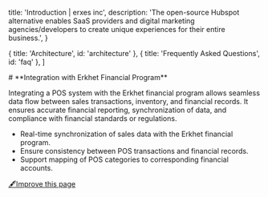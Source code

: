 
  title: 'Introduction | erxes inc',
  description:
    'The open-source Hubspot alternative enables SaaS providers and digital marketing agencies/developers to create unique experiences for their entire business.',
}

  { title: 'Architecture', id: 'architecture' },
  { title: 'Frequently Asked Questions', id: 'faq' },
]

<HeroPattern />
# **Integration with Erkhet Financial Program**

Integrating a POS system with the Erkhet financial program allows seamless data flow between sales transactions, inventory, and financial records. It ensures accurate financial reporting, synchronization of data, and compliance with financial standards or regulations.

- Real-time synchronization of sales data with the Erkhet financial program.
- Ensure consistency between POS transactions and financial records.
- Support mapping of POS categories to corresponding financial accounts.



[🖋️Improve this page](https://github.com/erxes/erxes-docs/edit/main/src/app/requirement/pos/erkhet/page.mdx)
